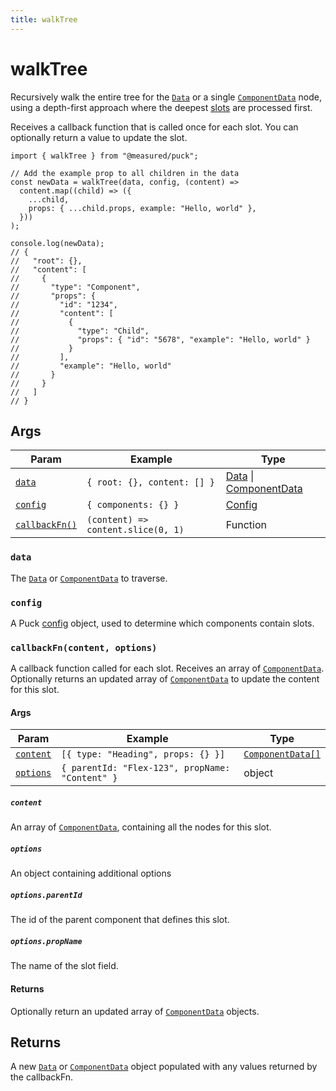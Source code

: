```yaml
---
title: walkTree
---
```


# walkTree

Recursively walk the entire tree for the [`Data`](/docs/api-reference/data-model/data) or a single [`ComponentData`](/docs/api-reference/data-model/component-data) node, using a depth-first approach where the deepest [slots](/docs/api-reference/fields/slot) are processed first.

Receives a callback function that is called once for each slot. You can optionally return a value to update the slot.

```tsx
import { walkTree } from "@measured/puck";

// Add the example prop to all children in the data
const newData = walkTree(data, config, (content) =>
  content.map((child) => ({
    ...child,
    props: { ...child.props, example: "Hello, world" },
  }))
);

console.log(newData);
// {
//   "root": {},
//   "content": [
//     {
//       "type": "Component",
//       "props": {
//         "id": "1234",
//         "content": [
//           {
//             "type": "Child",
//             "props": { "id": "5678", "example": "Hello, world" }
//           }
//         ],
//         "example": "Hello, world"
//       }
//     }
//   ]
// }
```

## Args

| Param                                        | Example                            | Type                                                                                                          |
| -------------------------------------------- | ---------------------------------- | ------------------------------------------------------------------------------------------------------------- |
| [`data`](#data)                              | `{ root: {}, content: [] }`        | [Data](/docs/api-reference/data-model/data) \| [ComponentData](/docs/api-reference/data-model/component-data) |
| [`config`](#config)                          | `{ components: {} }`               | [Config](/docs/api-reference/configuration/config)                                                            |
| [`callbackFn()`](#callbackfncontent-options) | `(content) => content.slice(0, 1)` | Function                                                                                                      |

### `data`

The [`Data`](/docs/api-reference/data-model/data) or [`ComponentData`](/docs/api-reference/data-model/component-data) to traverse.

### `config`

A Puck [config](/docs/api-reference/configuration/config) object, used to determine which components contain slots.

### `callbackFn(content, options)`

A callback function called for each slot. Receives an array of [`ComponentData`](/docs/api-reference/data-model/component-data). Optionally returns an updated array of [`ComponentData`](/docs/api-reference/data-model/component-data) to update the content for this slot.

#### Args

| Param                 | Example                                         | Type                                                               |
| --------------------- | ----------------------------------------------- | ------------------------------------------------------------------ |
| [`content`](#content) | `[{ type: "Heading", props: {} }]`              | [`ComponentData[]`](/docs/api-reference/data-model/component-data) |
| [`options`](#options) | `{ parentId: "Flex-123", propName: "Content" }` | object                                                             |

##### `content`

An array of [`ComponentData`](/docs/api-reference/data-model/component-data), containing all the nodes for this slot.

##### `options`

An object containing additional options

##### `options.parentId`

The id of the parent component that defines this slot.

##### `options.propName`

The name of the slot field.

#### Returns

Optionally return an updated array of [`ComponentData`](/docs/api-reference/data-model/component-data) objects.

## Returns

A new [`Data`](/docs/api-reference/data-model/data) or [`ComponentData`](/docs/api-reference/data-model/component-data) object populated with any values returned by the callbackFn.
